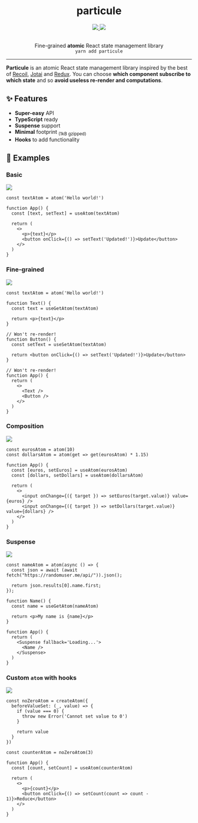 <h1 align="center">particule</h1>

<p align="center" style={{ display: 'flex', justifyContent: 'center' }}>
    <a href="https://github.com/QuiiBz/particule/actions">
        <img src="https://github.com/QuiiBz/particule/workflows/CI/badge.svg" />
    </a>
    <a href="https://github.com/QuiiBz/particule/blob/main/LICENSE">
        <img src="https://img.shields.io/badge/Licence-MIT-blue" />
    </a>
</p>

<div align="center">
  <br />
  Fine-grained <b>atomic</b> React state management library
  <br />
  <code>yarn add particule</code>
</div>

---

**Particule** is an atomic React state management library inspired by the best of [Recoil](https://recoiljs.org/), [Jotai](https://jotai.pmnd.rs/) and [Redux](https://redux.js.org/). You can choose **which component subscribe to which state** and so **avoid useless re-render and computations**.

## ✨ Features

- **Super-easy** API
- **TypeScript** ready
- **Suspense** support
- **Minimal** footprint <sub>(1kB gzipped)</sub>
- **Hooks** to add functionality

## 🚀 Examples

### Basic

<a href="https://codesandbox.io/s/basic-example-particule-l79zc?file=/src/App.tsx" target="_blank">
  <img src="https://img.shields.io/badge/code-sandbox-black" />
</a>

```tsx
const textAtom = atom('Hello world!')

function App() {
  const [text, setText] = useAtom(textAtom)

  return (
    <>
      <p>{text}</p>
      <button onClick={() => setText('Updated!')}>Update</button>
    </>
  )
}
```

### Fine-grained

<a href="https://codesandbox.io/s/fine-grained-example-particule-lxnse?file=/src/App.tsx:0-453" target="_blank">
  <img src="https://img.shields.io/badge/code-sandbox-black" />
</a>

```tsx
const textAtom = atom('Hello world!')

function Text() {
  const text = useGetAtom(textAtom)

  return <p>{text}</p>
}

// Won't re-render!
function Button() {
  const setText = useSetAtom(textAtom)

  return <button onClick={() => setText('Updated!')}>Update</button>
}

// Won't re-render!
function App() {
  return (
    <>
      <Text />
      <Button />
    </>
  )
}
```

### Composition

<a href="https://codesandbox.io/s/composition-example-particule-7ln35?file=/src/App.tsx" target="_blank">
  <img src="https://img.shields.io/badge/code-sandbox-black" />
</a>

```tsx
const eurosAtom = atom(10)
const dollarsAtom = atom(get => get(eurosAtom) * 1.15)

function App() {
  const [euros, setEuros] = useAtom(eurosAtom)
  const [dollars, setDollars] = useAtom(dollarsAtom)

  return (
    <>
      <input onChange={({ target }) => setEuros(target.value)} value={euros} />
      <input onChange={({ target }) => setDollars(target.value)} value={dollars} />
    </>
  )
}
```

### Suspense

<a href="https://codesandbox.io/s/suspense-example-particule-w5gj1?file=/src/App.tsx" target="_blank">
  <img src="https://img.shields.io/badge/code-sandbox-black" />
</a>

```tsx
const nameAtom = atom(async () => {
  const json = await (await fetch("https://randomuser.me/api/")).json();

  return json.results[0].name.first;
});

function Name() {
  const name = useGetAtom(nameAtom)

  return <p>My name is {name}</p>
}

function App() {
  return (
    <Suspense fallback='Loading...'>
      <Name />
    </Suspense>
  )
}
```

### Custom `atom` with hooks

<a href="https://codesandbox.io/s/custom-atom-with-hooks-example-particule-yifif?file=/src/App.tsx" target="_blank">
  <img src="https://img.shields.io/badge/code-sandbox-black" />
</a>

```tsx
const noZeroAtom = createAtom({
  beforeValueSet: (_, value) => {
    if (value === 0) {
      throw new Error('Cannot set value to 0')
    }

    return value
  }
})

const counterAtom = noZeroAtom(3)

function App() {
  const [count, setCount] = useAtom(counterAtom)

  return (
    <>
      <p>{count}</p>
      <button onClick={() => setCount(count => count - 1)}>Reduce</button>
    </>
  )
}
```
